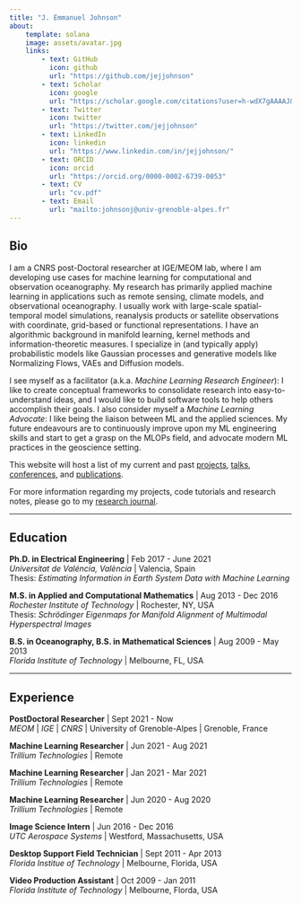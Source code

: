 ```yaml
---
title: "J. Emmanuel Johnson"
about:
    template: solana
    image: assets/avatar.jpg
    links:
        - text: GitHub
          icon: github
          url: "https://github.com/jejjohnson"
        - text: Scholar
          icon: google
          url: "https://scholar.google.com/citations?user=h-wdX7gAAAAJ&hl=en&authuser=1"
        - text: Twitter
          icon: twitter
          url: "https://twitter.com/jejjohnson"
        - text: LinkedIn
          icon: linkedin
          url: "https://www.linkedin.com/in/jejjohnson/"
        - text: ORCID
          icon: orcid
          url: "https://orcid.org/0000-0002-6739-0053"
        - text: CV
          url: "cv.pdf"
        - text: Email
          url: "mailto:johnsonj@univ-grenoble-alpes.fr"
---
```

::: {.column-page}

## Bio

I am a CNRS post-Doctoral researcher at IGE/MEOM lab, where I am developing use cases for machine learning for computational and observation oceanography. My research has primarily applied machine learning in applications such as remote sensing, climate models, and observational oceanography. I usually work with large-scale spatial-temporal model simulations, reanalysis products or satellite observations with coordinate, grid-based or functional representations. I have an algorithmic background in manifold learning, kernel methods and information-theoretic measures. I specialize in (and typically apply) probabilistic models like Gaussian processes and generative models like Normalizing Flows, VAEs and Diffusion models.

I see myself as a facilitator (a.k.a. *Machine Learning Research Engineer*): I like to create conceptual frameworks to consolidate research into easy-to-understand ideas, and I would like to build software tools to help others accomplish their goals. I also consider myself a *Machine Learning Advocate*: I like being the liaison between ML and the applied sciences. My future endeavours are to continuously improve upon my ML engineering skills and start to get a grasp on the MLOPs field, and advocate modern ML practices in the geoscience setting. 

<!-- This includes good practices for: \
- data downloading and preprocessing strategies via recipes, e.g. Pangeo-Forge  \
- custom datasets and dataloaders, e.g. Torch-Geo \
- An ontology of models for different data representations, e.g. NerFs & Observations, CNNs/Neural Operators & Surrogates \ -->


This website will host a list of my current and past [projects](projects.qmd), [talks](talks.qmd), [conferences](conferences.qmd), and [publications](papers.qmd).

For more information regarding my projects, code tutorials and research notes, please go to my [research journal](https://jejjohnson.github.io/research_notebook/intro.html).

:::{#hero-heading}

***

## Education

<p></p>

**Ph.D. in Electrical Engineering** | Feb 2017 - June 2021 \
*Universitat de Valéncia, València* | Valencia, Spain \
Thesis: *Estimating Information in Earth System Data with Machine Learning*

**M.S. in Applied and Computational Mathematics** | Aug 2013 - Dec 2016 \
*Rochester Institute of Technology* | Rochester, NY, USA \
Thesis: *Schrödinger Eigenmaps for Manifold Alignment of Multimodal Hyperspectral Images*

**B.S. in Oceanography, B.S. in Mathematical Sciences** | Aug 2009 - May 2013 \
*Florida Institute of Technology* | Melbourne, FL, USA


<p></p>

:::

***

## Experience

**PostDoctoral Researcher** | Sept 2021 - Now \
*MEOM* | *IGE* | *CNRS* | University of Grenoble-Alpes | Grenoble, France

**Machine Learning Researcher** | Jun 2021 - Aug 2021 \
*Trillium Technologies* | Remote

**Machine Learning Researcher** |  Jan 2021 - Mar 2021 \
*Trillium Technologies* | Remote

**Machine Learning Researcher** | Jun 2020 - Aug 2020 \
*Trillium Technologies* | Remote

**Image Science Intern** | Jun 2016 - Dec 2016 \
*UTC Aerospace Systems* | Westford, Massachusetts, USA

**Desktop Support Field Technician** | Sept 2011 - Apr 2013 \
*Florida Institue of Technology* | Melbourne, Florida, USA

**Video Production Assistant** | Oct 2009 - Jan 2011 \
*Florida Institute of Technology* | Melbourne, Florda, USA



<!-- ## Selected Work

#### Projects

#### Publications


#### Codes
 -->


:::